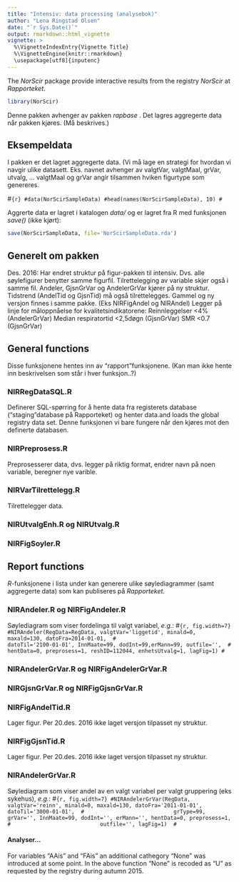```yaml
---
title: "Intensiv: data processing (analysebok)"
author: "Lena Ringstad Olsen"
date: "`r Sys.Date()`"
output: rmarkdown::html_vignette
vignette: >
  %\VignetteIndexEntry{Vignette Title}
  %\VignetteEngine{knitr::rmarkdown}
  \usepackage[utf8]{inputenc}
---
```


The _NorScir_ package provide interactive results from the registry
_NorScir_ at _Rapporteket_.

```r
library(NorScir)
```

Denne pakken avhenger av pakken  _rapbase_ . Det lagres aggregerte data når pakken kjøres. (Må beskrives.)

## Eksempeldata
I pakken er det lagret aggregerte data. (Vi må lage en strategi for hvordan vi navgir ulike datasett. Eks.
navnet avhenger av valgtVar, valgtMaal, grVar, utvalg, ...
valgtMaal og grVar angir tilsammen hviken figurtype som genereres.

#```{r}
#data(NorScirSampleData)
#head(names(NorScirSampleData), 10)
#```

Aggrerte data er lagret i katalogen  _data/_ og er lagret fra R med funksjonen _save()_
(ikke kjørt):

```r
save(NorScirSampleData, file='NorScirSampleData.rda')
```

## Generelt om pakken
Des. 2016: Har endret struktur på figur-pakken til intensiv. Dvs. alle søylefigurer benytter samme figurfil. Tilrettelegging av variable skjer også i samme fil. Andeler, GjsnGrVar og AndelerGrVar kjører på ny struktur. Tidstrend (AndelTid og GjsnTid) må også tilrettelegges. 
Gammel  og ny versjon finnes i samme pakke. (Eks NIRFigAndel og NIRAndel)
Legger på linje for måloppnåelse for kvalitetsindikatorene: 
Reinnleggelser <4% (AndelerGrVar)
Median respiratortid <2,5døgn (GjsnGrVar)
SMR <0.7 (GjsnGrVar)


## General functions
Disse funksjonene hentes inn av "rapport"funksjonene.
(Kan man ikke hente inn beskrivelsen som står i hver funksjon..?)

### NIRRegDataSQL.R
Definerer SQL-spørring for å hente data fra registerets database ("staging"database på Rapporteket) og
henter  data.and loads the global registry data set. 
Denne funksjonen vi bare fungere når den kjøres mot den definerte databasen. 

### NIRPreprosess.R
Preprosesserer data, dvs. legger på riktig format, endrer navn på noen variable, beregner nye varible.

### NIRVarTilrettelegg.R
Tilrettelegger data.

### NIRUtvalgEnh.R og NIRUtvalg.R

### NIRFigSoyler.R


## Report functions
 _R_-funksjonene i lista under kan generere ulike søylediagrammer (samt aggregerte data) som kan publiseres på 
 _Rapporteket_.

### NIRAndeler.R og NIRFigAndeler.R
Søylediagram som viser fordelinga til valgt variabel, _e.g._:
#```{r, fig.width=7}
#NIRAndeler(RegData=RegData, valgtVar='liggetid', minald=0, maxald=130, datoFra=2014-01-01, 
#                        datoTil='2100-01-01', InnMaate=99, dodInt=99,erMann=99, outfile='', 
#                        hentData=0, preprosess=1, reshID=112044, enhetsUtvalg=1, lagFig=1)
#```


### NIRAndelerGrVar.R og NIRFigAndelerGrVar.R

### NIRGjsnGrVar.R og NIRFigGjsnGrVar.R

### NIRFigAndelTid.R
Lager figur. Per 20.des. 2016 ikke laget versjon tilpasset ny struktur.

### NIRFigGjsnTid.R
Lager figur. Per 20.des. 2016 ikke laget versjon tilpasset ny struktur.



### NIRAndelerGrVar.R
Søylediagram som viser andel av en valgt variabel per valgt gruppering (eks sykehus), _e.g._:
#```{r, fig.width=7}
#NIRAndelerGrVar(RegData, valgtVar='reinn', minald=0, maxald=130, datoFra='2011-01-01', datoTil='3000-01-01', 
#                            grType=99, grVar='', InnMaate=99, dodInt='', erMann='', hentData=0, preprosess=1, 
#                            outfile='', lagFig=1) 
#```

#### Analyser...
For variables "AAis" and "FAis" an additional cathegory "None" was introduced
at some point. In the above function "None" is recoded as "U" as requested by
the registry during autumn 2015.




